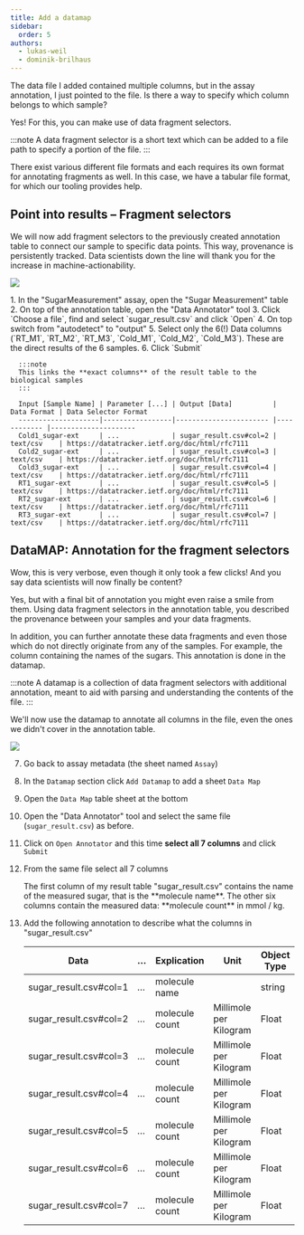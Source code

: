 ```yaml
---
title: Add a datamap
sidebar:
  order: 5
authors:
  - lukas-weil
  - dominik-brilhaus
---
```




<ViolaSays>
The data file I added contained multiple columns, but in the assay annotation, I just pointed to the file. Is there a way to specify which column belongs to which sample?
</ViolaSays>

Yes! For this, you can make use of data fragment selectors.

:::note
A data fragment selector is a short text which can be added to a file path to specify a portion of the file. 
:::

There exist various different file formats and each requires its own format for annotating fragments as well. 
In this case, we have a tabular file format, for which our tooling provides help.

## Point into results – Fragment selectors

We will now add fragment selectors to the previously created annotation table to connect our sample to specific data points. 
This way, provenance is persistently tracked. Data scientists down the line will thank you for the increase in machine-actionability.

![](@images/start-here/arc-prototypic-datamap-fragment-selectors1.svg)

<Card icon="pen" title="ARCitect">
  <Steps>
  1. In the "SugarMeasurement" assay, open the "Sugar Measurement" table
  2. On top of the annotation table, open the "Data Annotator" tool
  3. Click `Choose a file`, find and select `sugar_result.csv` and click `Open`
  4. On top switch from "autodetect" to "output"
  5. Select only the 6(!) Data columns (`RT_M1`, `RT_M2`, `RT_M3`, `Cold_M1`, `Cold_M2`, `Cold_M3`). These are the direct results of the 6 samples.
  6. Click `Submit`

      :::note
      This links the **exact columns** of the result table to the biological samples
      :::

      Input [Sample Name] | Parameter [...] | Output [Data]          | Data Format | Data Selector Format
      --------------------|-----------------|----------------------- |------------ |---------------------
      Cold1_sugar-ext     | ...             | sugar_result.csv#col=2 | text/csv    | https://datatracker.ietf.org/doc/html/rfc7111
      Cold2_sugar-ext     | ...             | sugar_result.csv#col=3 | text/csv    | https://datatracker.ietf.org/doc/html/rfc7111
      Cold3_sugar-ext     | ...             | sugar_result.csv#col=4 | text/csv    | https://datatracker.ietf.org/doc/html/rfc7111
      RT1_sugar-ext       | ...             | sugar_result.csv#col=5 | text/csv    | https://datatracker.ietf.org/doc/html/rfc7111
      RT2_sugar-ext       | ...             | sugar_result.csv#col=6 | text/csv    | https://datatracker.ietf.org/doc/html/rfc7111
      RT3_sugar-ext       | ...             | sugar_result.csv#col=7 | text/csv    | https://datatracker.ietf.org/doc/html/rfc7111


  </Steps>
</Card>

## DataMAP: Annotation for the fragment selectors

<ViolaSays>
Wow, this is very verbose, even though it only took a few clicks! And you say data scientists will now finally be content?
</ViolaSays>

Yes, but with a final bit of annotation you might even raise a smile from them. 
Using data fragment selectors in the annotation table, you described the provenance between your samples and your data fragments.

In addition, you can further annotate these data fragments and even those which do not directly originate from any of the samples. 
For example, the column containing the names of the sugars. This annotation is done in the datamap.

:::note
A datamap is a collection of data fragment selectors with additional annotation, meant to aid with parsing and understanding the contents of the file. 
:::

We'll now use the datamap to annotate all columns in the file, even the ones we didn't cover in the annotation table.

![](@images/start-here/arc-prototypic-datamap-fragment-selectors2.svg)

<Card icon="pen" title="ARCitect">
  <Steps>

  7. Go back to assay metadata (the sheet named `Assay`)
  8. In the `Datamap` section click `Add Datamap` to add a sheet `Data Map`
  9. Open the `Data Map` table sheet at the bottom
  10. Open the "Data Annotator" tool and select the same file (`sugar_result.csv`) as before.
  11. Click on `Open Annotator` and this time **select all 7 columns** and click `Submit`
  12. From the same file select all 7 columns


      <ViolaSays>
        The first column of my result table "sugar_result.csv" contains the name of the measured sugar, that is the **molecule name**. 
        The other six columns contain the measured data: **molecule count** in mmol / kg. 
      </ViolaSays>

  13. Add the following annotation to describe what the columns in "sugar_result.csv" 
      
      Data	                  | …	  | Explication	    | Unit	                  | Object Type
      ----------------------- | --- | --------------- | ----------------------- | -----------
      sugar_result.csv#col=1	| …	  | molecule name		|                         | string
      sugar_result.csv#col=2	| …	  | molecule count	| Millimole per Kilogram	| Float
      sugar_result.csv#col=3	| …	  | molecule count	| Millimole per Kilogram	| Float
      sugar_result.csv#col=4	| …	  | molecule count	| Millimole per Kilogram	| Float
      sugar_result.csv#col=5	| …	  | molecule count	| Millimole per Kilogram	| Float
      sugar_result.csv#col=6	| …	  | molecule count	| Millimole per Kilogram	| Float
      sugar_result.csv#col=7	| …	  | molecule count	| Millimole per Kilogram	| Float

  </Steps>
</Card>





